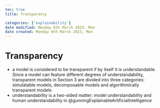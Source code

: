 ```yaml
---
toc: true
title: Transparency

categories: ['explainability']
date modified: Monday 6th March 2023, Mon
date created: Monday 6th March 2023, Mon
---
```


# Transparency


- a model is considered to be transparent if by itself it is understandable. Since a model can feature different degrees of understandability, transparent models in Section 3 are divided into three categories: simulatable models, decomposable models and algorithmically transparent models
- understandability is a two-sided matter: model understandability and human understandability in @gunningExplainableArtificialIntelligence



